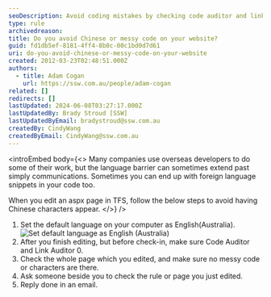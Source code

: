 ```yaml
---
seoDescription: Avoid coding mistakes by checking code auditor and link auditor before check-in, ensuring a clean and readable website.
type: rule
archivedreason:
title: Do you avoid Chinese or messy code on your website?
guid: fd1db5ef-8181-4ff4-8b0c-00c1bd0d7d61
uri: do-you-avoid-chinese-or-messy-code-on-your-website
created: 2012-03-23T02:48:51.000Z
authors:
  - title: Adam Cogan
    url: https://ssw.com.au/people/adam-cogan
related: []
redirects: []
lastUpdated: 2024-06-08T03:27:17.000Z
lastUpdatedBy: Brady Stroud [SSW]
lastUpdatedByEmail: bradystroud@ssw.com.au
createdBy: CindyWang
createdByEmail: CindyWang@ssw.com.au
---
```


<introEmbed
  body={<>
Many companies use overseas developers to do some of their work, but the language barrier can sometimes extend past simply communications. Sometimes you can end up with foreign language snippets in your code too.

When you edit an aspx page in TFS, follow the below steps to avoid having Chinese characters appear.
  </>}
/>
1. Set the default language on your computer as English(Australia).
   ![Set default language as English (Australia)](/uploads/rules/do-you-avoid-chinese-or-messy-code-on-your-website/SetDefaultLanguage.jpg)
2. After you finish editing, but before check-in, make sure Code Auditor and Link Auditor 0.
3. Check the whole page which you edited, and make sure no messy code or characters are there.
4. Ask someone beside you to check the rule or page you just edited.
5. Reply done in an email.
